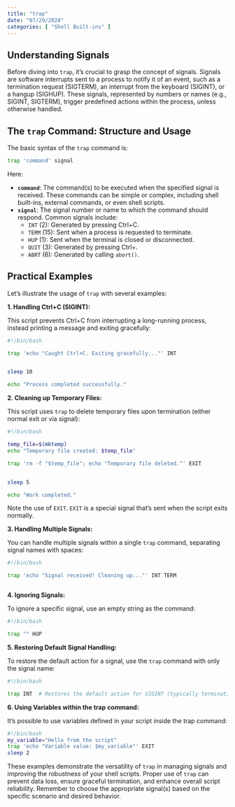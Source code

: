 ```yaml
---
title: "trap"
date: "07/29/2024"
categories: [ "Shell Built-ins" ]
---
```

## Understanding Signals

Before diving into `trap`, it's crucial to grasp the concept of signals.  Signals are software interrupts sent to a process to notify it of an event, such as a termination request (SIGTERM), an interrupt from the keyboard (SIGINT), or a hangup (SIGHUP).  These signals, represented by numbers or names (e.g., SIGINT, SIGTERM), trigger predefined actions within the process, unless otherwise handled.


## The `trap` Command: Structure and Usage

The basic syntax of the `trap` command is:

```bash
trap 'command' signal
```

Here:

* **`command`**: The command(s) to be executed when the specified signal is received.  These commands can be simple or complex, including shell built-ins, external commands, or even shell scripts.
* **`signal`**: The signal number or name to which the command should respond.  Common signals include:
    * `INT` (2): Generated by pressing Ctrl+C.
    * `TERM` (15): Sent when a process is requested to terminate.
    * `HUP` (1): Sent when the terminal is closed or disconnected.
    * `QUIT` (3): Generated by pressing Ctrl+\.
    * `ABRT` (6): Generated by calling `abort()`.


## Practical Examples

Let's illustrate the usage of `trap` with several examples:

**1. Handling Ctrl+C (SIGINT):**

This script prevents Ctrl+C from interrupting a long-running process, instead printing a message and exiting gracefully:

```bash
#!/bin/bash

trap 'echo "Caught Ctrl+C. Exiting gracefully..."' INT


sleep 10

echo "Process completed successfully."
```

**2. Cleaning up Temporary Files:**

This script uses `trap` to delete temporary files upon termination (either normal exit or via signal):

```bash
#!/bin/bash

temp_file=$(mktemp)
echo "Temporary file created: $temp_file"

trap 'rm -f "$temp_file"; echo "Temporary file deleted."' EXIT


sleep 5

echo "Work completed."
```
Note the use of `EXIT`.  `EXIT` is a special signal that's sent when the script exits normally.


**3. Handling Multiple Signals:**

You can handle multiple signals within a single `trap` command, separating signal names with spaces:

```bash
#!/bin/bash

trap 'echo "Signal received! Cleaning up..."' INT TERM



```

**4. Ignoring Signals:**

To ignore a specific signal, use an empty string as the command:

```bash
#!/bin/bash

trap "" HUP


```

**5. Restoring Default Signal Handling:**

To restore the default action for a signal, use the `trap` command with only the signal name:

```bash
#!/bin/bash

trap INT  # Restores the default action for SIGINT (typically termination)

```

**6. Using Variables within the trap command:**

It's possible to use variables defined in your script inside the trap command:

```bash
#!/bin/bash
my_variable="Hello from the script"
trap 'echo "Variable value: $my_variable"' EXIT
sleep 2
```

These examples demonstrate the versatility of `trap` in managing signals and improving the robustness of your shell scripts.  Proper use of `trap` can prevent data loss, ensure graceful termination, and enhance overall script reliability.  Remember to choose the appropriate signal(s) based on the specific scenario and desired behavior.


